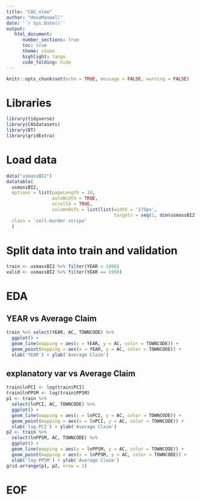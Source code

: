 ```yaml
---
title: "CAS_nlme"
author: "HoxoMaxwell"
date: '`r Sys.Date()`'
output: 
   html_document:
      number_sections: true
      toc: true
      theme: cosmo
      highlight: tango
      code_folding: hide
---
```


```r
knitr::opts_chunk$set(echo = TRUE, message = FALSE, warning = FALSE)
```

# Libraries
```r
library(tidyverse)
library(CASdatasets)
library(DT)
library(gridExtra)
```

# Load data
```r
data("usmassBI2")
datatable(
  usmassBI2,
  options = list(pageLength = 10, 
                 autoWidth = TRUE,
                 scrollX = TRUE,
                 columnDefs = list(list(width = '175px',
                                        targets = seq(1, dim(usmassBI2)[2])))),
  class = 'cell-border stripe'
  )
```

# Split data into train and validation
```r
train <- usmassBI2 %>% filter(YEAR < 1998)
valid <- usmassBI2 %>% filter(YEAR == 1998)
```

# EDA

## YEAR vs Average Claim
```r
train %>% select(YEAR, AC, TOWNCODE) %>% 
  ggplot() +
  geom_line(mapping = aes(x = YEAR, y = AC, color = TOWNCODE)) +
  geom_point(mapping = aes(x = YEAR, y = AC, color = TOWNCODE)) +
  xlab('YEAR') + ylab('Average Claim')
```

## explanatory var vs Average Claim
```r
train$lnPCI <- log(train$PCI)
train$lnPPSM <- log(train$PPSM)
p1 <- train %>% 
  select(lnPCI, AC, TOWNCODE) %>% 
  ggplot() +
  geom_line(mapping = aes(x = lnPCI, y = AC, color = TOWNCODE)) +
  geom_point(mapping = aes(x = lnPCI, y = AC, color = TOWNCODE)) +
  xlab('log-PCI') + ylab('Average Claim')
p2 <- train %>% 
  select(lnPPSM, AC, TOWNCODE) %>% 
  ggplot() +
  geom_line(mapping = aes(x = lnPPSM, y = AC, color = TOWNCODE)) +
  geom_point(mapping = aes(x = lnPPSM, y = AC, color = TOWNCODE)) +
  xlab('log-PPSM') + ylab('Average Claim')
grid.arrange(p1, p2, nrow = 1)
```

# EOF
